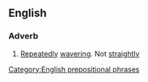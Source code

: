 ==English==

===Adverb===
{{en-adv|-|head=[[from]] [[side]] to [[side]]}}

# [[repeatedly|Repeatedly]] [[wavering]]. Not [[straightly]]

[[Category:English prepositional phrases]]